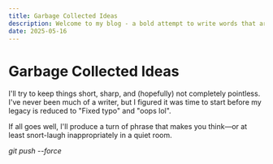```yaml
---
title: Garbage Collected Ideas
description: Welcome to my blog - a bold attempt to write words that aren't stuck inside commit messages.
date: 2025-05-16
---
```


# Garbage Collected Ideas

I'll try to keep things short, sharp, and (hopefully) not completely pointless.
I've never been much of a writer, but I figured it was time to start before my
legacy is reduced to "Fixed typo" and "oops lol".

If all goes well, I'll produce a turn of phrase that makes you think—or at least
snort-laugh inappropriately in a quiet room.

_git push --force_
